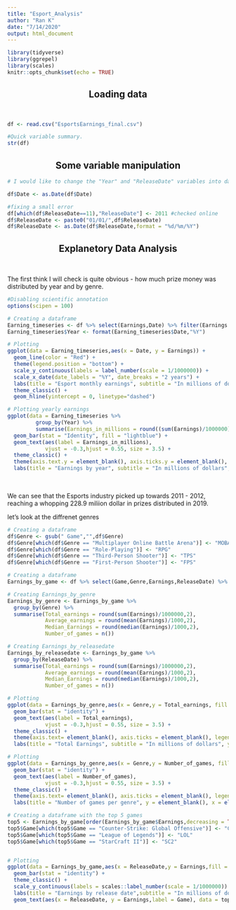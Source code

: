 ```yaml
---
title: "Esport_Analysis"
author: "Ran K"
date: "7/14/2020"
output: html_document
---
```


```r
library(tidyverse)
library(ggrepel)
library(scales)
knitr::opts_chunk$set(echo = TRUE)
```



<center><h2>Loading data</center></h2>
<br>

```r
df <- read.csv("EsportsEarnings_final.csv")

#Quick variable summary.
str(df)
```

<center><h2>Some variable manipulation</center></h2>


```r
# I would like to change the "Year" and "ReleaseDate" variables into date format

df$Date <- as.Date(df$Date)

#fixing a small error
df[which(df$ReleaseDate==11),"ReleaseDate"] <- 2011 #checked online
df$ReleaseDate <- paste0("01/01/",df$ReleaseDate)
df$ReleaseDate <- as.Date(df$ReleaseDate,format = "%d/%m/%Y")
```





<center><h2> Explanetory Data Analysis</h2></center>
<br>

The first think I will check is quite obvious - how much prize money was distributed by year and by genre.

```r
#Disabling scientific annotation
options(scipen = 100)

# Creating a dataframe
Earning_timeseries <- df %>% select(Earnings,Date) %>% filter(Earnings > 0) %>% group_by(Date) %>% summarise(Earnings = sum(Earnings))
Earning_timeseries$Year <- format(Earning_timeseries$Date,"%Y")

# Plotting
ggplot(data = Earning_timeseries,aes(x = Date, y = Earnings)) +
  geom_line(color = "Red") +
  theme(legend.position = "bottom") +
  scale_y_continuous(labels = label_number(scale = 1/1000000)) +
  scale_x_date(date_labels = "%Y", date_breaks = "2 years") +
  labs(title = "Esport monthly earnings", subtitle = "In millions of dollars", y = "Earnings") +
  theme_classic() +
  geom_hline(yintercept = 0, linetype="dashed")

# Plotting yearly earnings
ggplot(data = Earning_timeseries %>%
         group_by(Year) %>%
         summarise(Earnings_in_millions = round((sum(Earnings)/1000000),1)),aes(x = Year, y = Earnings_in_millions)) +
  geom_bar(stat = "Identity", fill = "lightblue") +
  geom_text(aes(label = Earnings_in_millions),
            vjust = -0.3,hjust = 0.55, size = 3.5) +
  theme_classic() +
  theme(axis.text.y = element_blank(), axis.ticks.y = element_blank(), axis.text.x = element_text(angle=90)) + 
  labs(title = "Earnings by year", subtitle = "In millions of dollars", y = element_blank())
  
```
<br>
We can see that the Esports industry picked up towards 2011 - 2012, reaching a whopping 228.9 miliion dollar in prizes distributed in 2019. <br>

let's look at the diffrenet genres <br>

```r
# Creating a dataframe
df$Genre <- gsub(" Game","",df$Genre)
df$Genre[which(df$Genre == "Multiplayer Online Battle Arena")] <- "MOBA"
df$Genre[which(df$Genre == "Role-Playing")] <- "RPG"
df$Genre[which(df$Genre == "Third-Person Shooter")] <- "TPS"
df$Genre[which(df$Genre == "First-Person Shooter")] <- "FPS"
```


```r
# Creating a dataframe
Earnings_by_game <- df %>% select(Game,Genre,Earnings,ReleaseDate) %>% filter(Earnings > 0) %>% group_by(Game,Genre,ReleaseDate) %>% summarise(Earnings = sum(Earnings))

# Creating Earnings_by_genre
Earnings_by_genre <- Earnings_by_game %>%
  group_by(Genre) %>%
  summarise(Total_earnings = round(sum(Earnings)/1000000,2),
            Average_earnings = round(mean(Earnings)/1000,2),
            Median_Earnings = round(median(Earnings)/1000,2),
            Number_of_games = n())

# Creating Earnings_by_releasedate
Earnings_by_releasedate <- Earnings_by_game %>%
  group_by(ReleaseDate) %>%
  summarise(Total_earnings = round(sum(Earnings)/1000000,2),
            Average_earnings = round(mean(Earnings)/1000,2),
            Median_Earnings = round(median(Earnings)/1000,2),
            Number_of_games = n())
```


``` r
# Plotting
ggplot(data = Earnings_by_genre,aes(x = Genre,y = Total_earnings, fill = Genre)) +
  geom_bar(stat = "identity") +
  geom_text(aes(label = Total_earnings),
            vjust = -0.3,hjust = 0.55, size = 3.5) +
  theme_classic() +
  theme(axis.text= element_blank(), axis.ticks = element_blank(), legend.position = "right") + 
  labs(title = "Total Earnings", subtitle = "In millions of dollars", y = element_blank(), x = element_blank())
```


``` r
# Plotting
ggplot(data = Earnings_by_genre,aes(x = Genre,y = Number_of_games, fill = Genre)) +
  geom_bar(stat = "identity") +
  geom_text(aes(label = Number_of_games),
            vjust = -0.3,hjust = 0.55, size = 3.5) +
  theme_classic() +
  theme(axis.text= element_blank(), axis.ticks = element_blank(), legend.position = "right") + 
  labs(title = "Number of games per genre", y = element_blank(), x = element_blank())
```
  
``` r
# Creating a dataframe with the top 5 games
top5 <- Earnings_by_game[order(Earnings_by_game$Earnings,decreasing = TRUE),][1:5,]
top5$Game[which(top5$Game == "Counter-Strike: Global Offensive")] <- "CS:GO"
top5$Game[which(top5$Game == "League of Legends")] <- "LOL"
top5$Game[which(top5$Game == "StarCraft II")] <- "SC2"


# Plotting
ggplot(data = Earnings_by_game,aes(x = ReleaseDate,y = Earnings,fill = Genre)) +
  geom_bar(stat = "identity") +
  theme_classic() +
  scale_y_continuous(labels = scales::label_number(scale = 1/1000000)) +
  labs(title = "Earnings by release date",subtitle = "In millions of dollars", y = element_blank(), x = element_blank()) +
  geom_text(aes(x = ReleaseDate, y = Earnings,label = Game), data = top5,size = 3.5)
```  
  
  
  
  
  
  
  
  
  
  
  
  
  
  
  
  
  
  